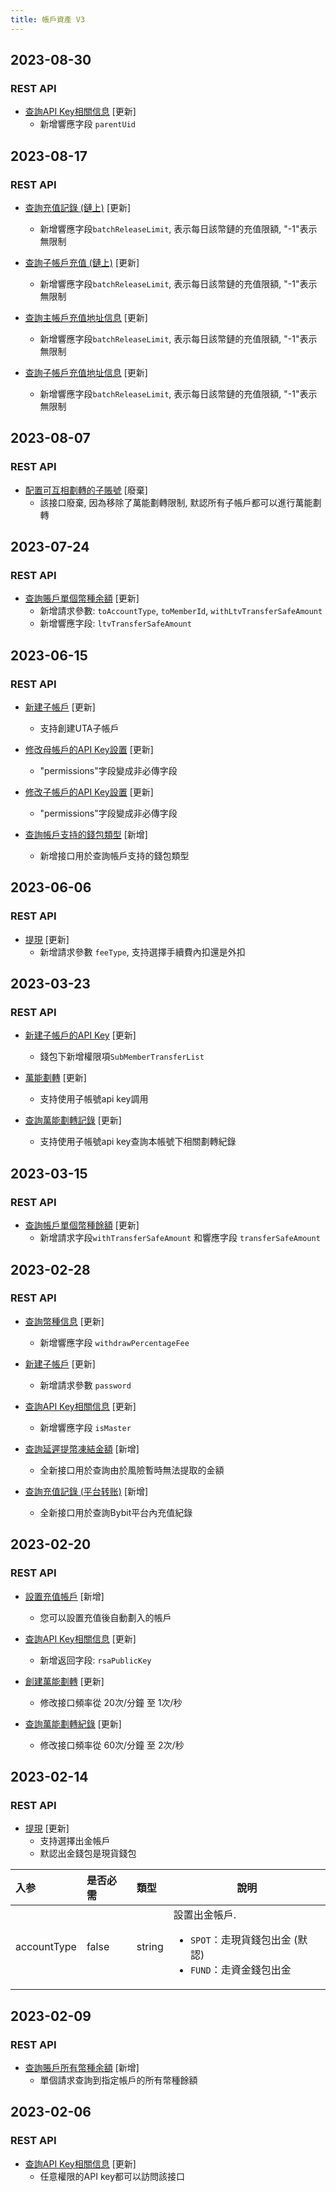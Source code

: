 ```yaml
---
title: 帳戶資產 V3
---
```

## 2023-08-30
### REST API
* [查詢API Key相關信息](../account-asset/apikey-info) [更新]
    * 新增響應字段 `parentUid`

## 2023-08-17
### REST API
* [查詢充值記錄 (鏈上)](../account-asset/deposit-record) [更新]
    * 新增響應字段`batchReleaseLimit`, 表示每日該幣鏈的充值限額, "-1"表示無限制

* [查詢子帳戶充值 (鏈上)](../account-asset/sub-deposit-record) [更新]
    * 新增響應字段`batchReleaseLimit`, 表示每日該幣鏈的充值限額, "-1"表示無限制

* [查詢主帳戶充值地址信息](../account-asset/master-deposit-addr) [更新]
    * 新增響應字段`batchReleaseLimit`, 表示每日該幣鏈的充值限額, "-1"表示無限制

* [查詢子帳戶充值地址信息](../account-asset/sub-deposit-addr) [更新]
    * 新增響應字段`batchReleaseLimit`, 表示每日該幣鏈的充值限額, "-1"表示無限制

## 2023-08-07
### REST API
* [配置可互相劃轉的子賬號](../account-asset/enable-unitransfer) [廢棄]
    * 該接口廢棄, 因為移除了萬能劃轉限制, 默認所有子帳戶都可以進行萬能劃轉

## 2023-07-24
### REST API
* [查詢賬戶單個幣種余額](../account-asset/coin-balance) [更新]
    * 新增請求參數: `toAccountType`, `toMemberId`, `withLtvTransferSafeAmount`
    * 新增響應字段: `ltvTransferSafeAmount`

## 2023-06-15
### REST API
* [新建子帳戶](../account-asset/create-subuid) [更新]
    * 支持創建UTA子帳戶

* [修改母帳戶的API Key設置](../account-asset/modify-master-apikey) [更新]
    * "permissions"字段變成非必傳字段

* [修改子帳戶的API Key設置](../account-asset/modify-sub-apikey) [更新]
    * "permissions"字段變成非必傳字段

* [ 查詢帳戶支持的錢包類型](../account-asset/wallet-type) [新增]
    * 新增接口用於查詢帳戶支持的錢包類型

## 2023-06-06
### REST API
* [提現](../account-asset/withdraw) [更新]
    * 新增請求參數 `feeType`, 支持選擇手續費內扣還是外扣

## 2023-03-23
### REST API
* [新建子帳戶的API Key](../account-asset/create-subuid-apikey) [更新]
    * 錢包下新增權限項`SubMemberTransferList`

* [萬能劃轉](../account-asset/uni-transfer) [更新]
    * 支持使用子帳號api key調用

* [查詢萬能劃轉記錄](../account-asset/uni-transfer-list) [更新]
    * 支持使用子帳號api key查詢本帳號下相關劃轉紀錄

## 2023-03-15
### REST API
* [查詢帳戶單個幣種餘額](../account-asset/coin-balance) [更新]
    * 新增請求字段`withTransferSafeAmount` 和響應字段 `transferSafeAmount`

## 2023-02-28
### REST API
* [查詢幣種信息](../account-asset/coin-info) [更新]
    * 新增響應字段 `withdrawPercentageFee`

* [新建子帳戶](../account-asset/create-subuid) [更新]
    * 新增請求參數 `password`

* [查詢API Key相關信息](../account-asset/apikey-info) [更新]
    * 新增響應字段 `isMaster`

* [查詢延遲提幣凍結金額](../account-asset/delay-amount) [新增]
  * 全新接口用於查詢由於風險暫時無法提取的金額

* [查詢充值記錄 (平台转账)](../account-asset/internal-deposit-record) [新增]
  * 全新接口用於查詢Bybit平台內充值紀錄

## 2023-02-20
### REST API
* [設置充值帳戶](../account-asset/set-deposit-acct) [新增]
    * 您可以設置充值後自動劃入的帳戶

* [查詢API Key相關信息](../account-asset/apikey-info) [更新]
    * 新增返回字段: `rsaPublicKey`

* [創建萬能劃轉](../account-asset/uni-transfer) [更新]
    * 修改接口頻率從 20次/分鐘 至 1次/秒

* [查詢萬能劃轉紀錄](../account-asset/uni-transfer-list) [更新]
    * 修改接口頻率從 60次/分鐘 至 2次/秒

## 2023-02-14
### REST API
* [提現](../account-asset/withdraw) [更新]
    * 支持選擇出金帳戶
    * 默認出金錢包是現貨錢包

| 入参 | 是否必需 | 類型 | 說明|
|:----- |:-------|:-----|------ |
|accountType|false|string |設置出金帳戶. <ul><li>`SPOT`：走現貨錢包出金 (默認)</li><li>`FUND`：走資金錢包出金</li></ul>|

## 2023-02-09
### REST API
* [查詢賬戶所有幣種余額](../account-asset/all-balance) [新增]
    * 單個請求查詢到指定帳戶的所有幣種餘額

## 2023-02-06
### REST API
* [查詢API Key相關信息](../account-asset/apikey-info) [更新]
    * 任意權限的API key都可以訪問該接口
